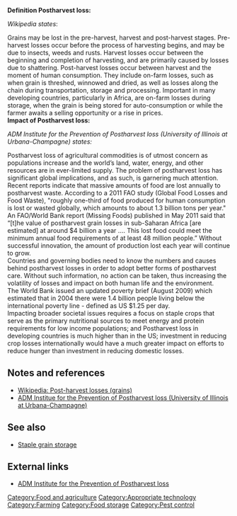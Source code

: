 {{copyedit|Grammar & links.}}

'''Definition Postharvest loss:'''

''Wikipedia states'':

Grains may be lost in the pre-harvest, harvest and post-harvest stages. Pre-harvest losses occur before the process of harvesting begins, and may be due to insects, weeds and rusts. Harvest losses occur between the beginning and completion of harvesting, and are primarily caused by losses due to shattering. Post-harvest losses occur between harvest and the moment of human consumption. They include on-farm losses, such as when grain is threshed, winnowed and dried, as well as losses along the chain during transportation, storage and processing. Important in many developing countries, particularly in Africa, are on-farm losses during storage, when the grain is being stored for auto-consumption or while the farmer awaits a selling opportunity or a rise in prices. <br />

'''Impact of Postharvest loss:'''

''ADM Institute for the Prevention of Postharvest loss (University of Illinois at Urbana-Champagne) states:''

Postharvest loss of agricultural commodities is of utmost concern as populations increase and the world’s land, water, energy, and other resources are in ever-limited supply. The problem of postharvest loss has significant global implications, and as such, is garnering much attention. Recent reports indicate that massive amounts of food are lost annually to postharvest waste. According to a 2011 FAO study (Global Food Losses and Food Waste), "roughly one-third of food produced for human consumption is lost or wasted globally, which amounts to about 1.3 billion tons per year." An FAO/World Bank report (Missing Foods) published in May 2011 said that “[t]he value of postharvest grain losses in sub-Saharan Africa [are estimated] at around $4 billion a year …. This lost food could meet the minimum annual food requirements of at least 48 million people.” Without successful innovation, the amount of production lost each year will continue to grow.<br />

Countries and governing bodies need to know the numbers and causes behind postharvest losses in order to adopt better forms of postharvest care. Without such information, no action can be taken, thus increasing the volatility of losses and impact on both human life and the environment.<br />

The World Bank issued an updated poverty brief (August 2009) which estimated that in 2004 there were 1.4 billion people living below the international poverty line - defined as US $1.25 per day.<br />

Impacting broader societal issues requires a focus on staple crops that serve as the primary nutritional sources to meet energy and protein requirements for low income populations; and
Postharvest loss in developing countries is much higher than in the US; investment in reducing crop losses internationally would have a much greater impact on efforts to reduce hunger than investment in reducing domestic losses.<br />

== Notes and references ==

* [[Wikipedia: Post-harvest losses (grains)]]
* [http://postharvestinstitute.illinois.edu/why-phl.html ADM Institue for the Prevention of Postharvest loss (University of Illinois at Urbana-Champagne)]

== See also ==

* [[Staple grain storage]]

== External links ==

* [http://postharvestinstitute.illinois.edu/ ADM Institute for the Prevention of Postharvest loss]


{{stub}}
[[Category:Food and agriculture]]
[[Category:Appropriate technology]]
[[Category:Farming]]
[[Category:Food storage]]
[[Category:Pest control]]